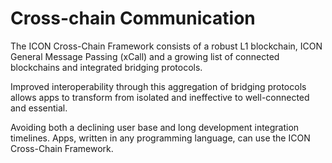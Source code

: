 
# Cross-chain Communication

The ICON Cross-Chain Framework consists of a robust L1 blockchain, ICON General Message Passing (xCall) and a growing list of connected blockchains and integrated bridging protocols. 

Improved interoperability through this aggregation of bridging protocols allows apps to transform from isolated and ineffective to well-connected and essential. 

<Callout type="info" emoji="💡">
  Avoiding both a declining user base and long development integration timelines. Apps, written in any programming language, can use the ICON Cross-Chain Framework.
</Callout>


<div className="grid grid-cols-1 md:grid-cols-2 lg:grid-cols-3 pt-12">
  <Tile
    title="General Message Passing (GMP)"
    description="Integrate cross-chain communication in your applications with ICON's general message passing."
    href="/cross-chain-communication/general-message-passing-xcall"
  />
  <Tile
    title="Blockchain Transmission Protocol (BTP)"
    description="Utilize BTP for interoperable transactions between blockchains."
    href="/cross-chain-communication/blockchain-transmission-protocol-btp"
  />
  <Tile
    title="ICON Bridge"
    description="Connect and transfer assets across different blockchains with ICON Bridge."
    href="/cross-chain-communication/icon-bridge"
  />
  <Tile
    title="Integrations Overview"
    description="Learn about the different integrations available for cross-chain communication."
    href="/cross-chain-communication/active-development"
  />
</div>
